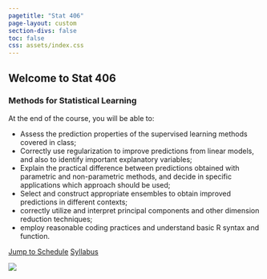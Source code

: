```yaml
---
pagetitle: "Stat 406"
page-layout: custom
section-divs: false
toc: false
css: assets/index.css
---
```


::: {.hero-banner}


::: {.content-block}

::: {.hero-text}


# Welcome to Stat 406

### Methods for Statistical Learning

At the end of the course, you will be able to: 

* Assess the prediction properties of the supervised learning methods covered in class; 
* Correctly use regularization to improve predictions from linear models, and also to identify important explanatory variables; 
* Explain the practical
difference between predictions obtained with parametric and non-parametric methods, and decide in specific applications which approach should be used; 
* Select and construct appropriate ensembles to obtain improved predictions in different contexts; 
* correctly utilize and interpret principal components and other dimension reduction techniques;
* employ reasonable coding practices and understand basic R syntax and function.


::: {.hero-buttons}
[Jump to Schedule](https://ubc-stat.github.io/stat-406-lectures/){.btn-action-primary .btn-action .btn .btn-lg role="button"}
[Syllabus](syllabus.qmd){.btn-action-secondary .btn-action .btn .btn-lg role="button"}
::: 
:::



::: {.hero-animation}
![](assets/img/smooths.svg)
:::

:::

:::
